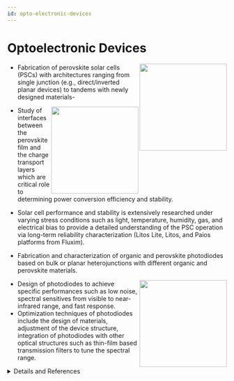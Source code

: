 ```yaml
---
id: opto-electronic-devices
---
```



# Optoelectronic Devices

<img src={i1} width="200" align="right"/>

- Fabrication of perovskite solar cells (PSCs) with architectures ranging from single junction (e.g., direct/inverted planar devices) to tandems with newly designed materials- 

<img src={i2} width="200" align="right"/>

- Study of interfaces between the perovskite film and the charge transport layers which are critical role to determining power conversion efficiency and stability.
- Solar cell performance and stability is extensively researched under varying stress conditions such as light, temperature, humidity, gas, and electrical bias to provide a detailed understanding of the PSC operation via long-term reliability characterization (Litos Lite, Litos, and Paios platforms from Fluxim).

- Fabrication and characterization of organic and perovskite photodiodes based on bulk or planar heterojunctions with different organic and perovskite materials.

<img src={i3} width="200" align="right"/>

- Design of photodiodes to achieve specific performances such as low noise, spectral sensitives from visible to near-infrared range, and fast response.
- Optimization techniques of photodiodes include the design of materials, adjustment of the device structure, integration of photodiodes with other optical structures such as thin-film based transmission filters to tune the spectral range.

<details>
<summary>Details and References</summary>

<h3>Perovskite Solar Cell</h3>

Hybrid organic-inorganic perovskite solar cells (PSCs) are one of the most promising technologies for solar energy harvesting. They are produced using low-cost materials and fabrication techniques such as low-temperature solution and vapor-based processing. PSCs have achieved power conversion efficiencies (PCEs) above 25%, which are competitive with traditional inorganic solar cells. The high efficiency of PSCs is due to their excellent light absorption, low recombination rates, and long carrier lifetimes. Perovskite materials offer high structural and compositional tunability, allowing optimization of their optical and electronic properties to improve the efficiency and stability of PSCs.  Our research focuses on the development of deposition routes for perovskite semiconductors, study thin film crystallization and construct efficient solar cells with a focus on material composition and interfaces.
Despite these advantages, long-term stability remains to be one of critical challenges toward PSC commercialization. In EML, we explore strategies to enhancing the stability of PSCs, including composition engineering of perovskite (e.g., methylammonium-free lead halide perovskites [1], interface engineering (e.g., PEAI & OABr passivation [2]), and charge transport modification (e.g., vapor phase infiltration [3]). 
1. Energy & Environmental Science 14, 6638-6654 (2021).
2. Advanced Materials 34, 2204726 (2022). Rising Stars
3. ACS Energy Letters 8, 844-852 (2023).

<h3>Perovskite Photodetector</h3>

By virtue of inherent material properties, hybrid organic-inorganic perovskite photodiodes are also good candidates for a variety of applications including wearable electronics, image sensors and machine vision with the promise for roll-to-roll, large-area and high throughput manufacturing. The performance of current state-of-art perovskite photodiodes is competitive to that of commercial silicon photodiodes in all metrics except for long-term stability. Our research focuses on the development of perovskite photodiodes with specific performances based on the design of perovskite semiconductors, optimization of device structure and integration of photodiodes with different optical structures such as filters.
</details>
